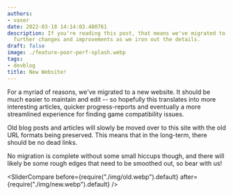 ```yaml
---
authors:
- vaser
date: 2022-03-18 14:14:03.480761
description: If you're reading this post, that means we've migrated to our new website.  Expect
  further changes and improvements as we iron out the details.
draft: false
image: ./feature-poor-perf-splash.webp
tags:
- devblog
title: New Website!
---
```


For a myriad of reasons, we've migrated to a new website.  It should be much easier to maintain and edit -- so hopefully this translates into more interesting articles, quicker progress-reports and eventually a more streamlined experience for finding game compatibility issues.

<!-- truncate -->

Old blog posts and articles will slowly be moved over to this site with the old URL formats being preserved.  This means that in the long-term, there should be no dead links.

No migration is complete without some small hiccups though, and there will likely be some rough edges that need to be smoothed out, so bear with us!

<SliderCompare before={require("./img/old.webp").default} after={require("./img/new.webp").default} />

